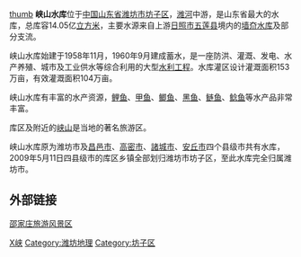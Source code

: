 [[file:20211128_峡山水库_52.jpg|thumb]]
'''峡山水库'''位于[[中国|中国]][[山东省|山东省]][[潍坊市|潍坊市]][[坊子区|坊子区]]，[[潍河|潍河]]中游，是山东省最大的水库，总库容14.05亿[[立方米|立方米]]，主要水源来自上游[[日照市|日照市]][[五莲县|五莲县]]境内的[[墙夼水库|墙夼水库]]及部分支流。

峡山水库始建于1958年11月，1960年9月建成蓄水，是一座防洪、灌溉、发电、水产养殖、城市及工业供水等综合利用的大型[[水利工程|水利工程]]。水库灌区设计灌溉面积153万亩，有效灌溉面积104万亩。

峡山水库有丰富的水产资源，[[鲤鱼|鲤鱼]]、[[甲鱼|甲鱼]]、[[鲫鱼|鲫鱼]]、[[黑鱼|黑鱼]]、[[鲢鱼|鲢鱼]]、[[鲶鱼|鲶鱼]]等水产品非常丰富。 

库区及附近的[[峡山|峡山]]是当地的著名旅游区。

峡山水库原为潍坊市及[[昌邑市|昌邑市]]、[[高密市|高密市]]、[[諸城市|諸城市]]、[[安丘市|安丘市]]四个县级市共有水库，2009年5月11日四县级市的库区乡镇全部划归潍坊市坊子区，至此水库完全归属潍坊市。

== 外部链接 ==
{{Commons category|Xiashan Reservoir}}
[https://web.archive.org/web/20060824032920/http://www.wfxiashan.com/index.asp 邵家庄旅游风景区]

[[Category:山东水库|X峡]]
[[Category:潍坊地理|Category:潍坊地理]]
[[Category:坊子区|Category:坊子区]]